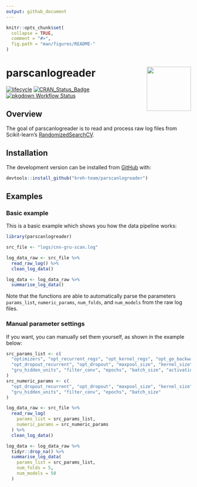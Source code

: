 ```yaml
---
output: github_document
---
```


```r
knitr::opts_chunk$set(
  collapse = TRUE,
  comment = "#>",
  fig.path = "man/figures/README-"
)
```
# parscanlogreader <img src="man/figures/logo.png" align="right" width="120"/>

<!-- badges: start -->
[![lifecycle](https://img.shields.io/badge/lifecycle-maturing-blue.svg)](https://www.tidyverse.org/lifecycle/#maturing)
[![CRAN_Status_Badge](https://www.r-pkg.org/badges/version/parscanlogreader)](https://cran.r-project.org/package=parscanlogreader)
[![pkgdown Workflow Status](https://github.com/kreh-team/parscanlogreader/workflows/pkgdown/badge.svg)](https://kreh-team.github.io/parscanlogreader/)
<!-- badges: end -->

## Overview

The goal of parscanlogreader is to read and process raw log files from Scikit-learn's [RandomizedSearchCV](https://scikit-learn.org/stable/modules/generated/sklearn.model_selection.RandomizedSearchCV.html).

## Installation

<!-- You can install the released version of parscanlogreader from [CRAN](https://CRAN.R-project.org) with: -->

<!-- ``` r -->
<!-- install.packages("parscanlogreader") -->
<!-- ``` -->

<!-- And  -->
The development version can be installed from [GitHub](https://github.com/) with:

``` r
devtools::install_github("kreh-team/parscanlogreader")
```

## Examples

### Basic example

This is a basic example which shows you how the data pipeline works:

```r
library(parscanlogreader)

src_file <- "logs/cnn-gru-scan.log"
```

```r
log_data_raw <- src_file %>%
  read_raw_log() %>% 
  clean_log_data()

log_data <- log_data_raw %>%
  summarise_log_data()
```

Note that the functions are able to automatically parse the parameters `params_list`, `numeric_params`, `num_folds`, and `num_models` from the raw log files. 

### Manual parameter settings

If you want, you can manually set them yourself, as shown in the example below:

```r
src_params_list <- c(
  "optimizers", "opt_recurrent_regs", "opt_kernel_regs", "opt_go_backwards",
  "opt_dropout_recurrent", "opt_dropout", "maxpool_size", "kernel_size",
  "gru_hidden_units", "filter_conv", "epochs", "batch_size", "activation_conv"
)
src_numeric_params <- c(
  "opt_dropout_recurrent", "opt_dropout", "maxpool_size", "kernel_size",
  "gru_hidden_units", "filter_conv", "epochs", "batch_size"
)
```

```r
log_data_raw <- src_file %>%
  read_raw_log(
    params_list = src_params_list, 
    numeric_params = src_numeric_params
  ) %>%
  clean_log_data()

log_data <- log_data_raw %>%
  tidyr::drop_na() %>%
  summarise_log_data(
    params_list = src_params_list,
    num_folds = 5, 
    num_models = 50
  )
```


